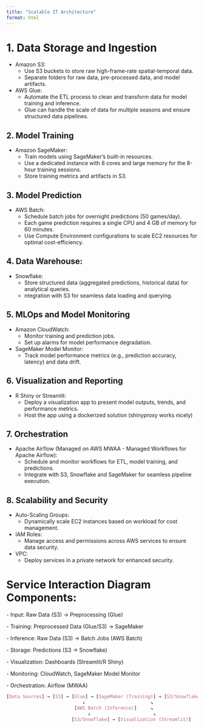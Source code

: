 ```yaml
---
title: "Scalable IT Architecture"
format: html
---
```


# 1. Data Storage and Ingestion

-   Amazon S3:
    -   Use S3 buckets to store raw high-frame-rate spatial-temporal data.
    -   Separate folders for raw data, pre-processed data, and model artifacts.
-   AWS Glue:
    -   Automate the ETL process to clean and transform data for model training and inference.
    -   Glue can handle the scale of data for multiple seasons and ensure structured data pipelines.

## 2. Model Training

-   Amazon SageMaker:
    -   Train models using SageMaker's built-in resources.
    -   Use a dedicated instance with 8 cores and large memory for the 8-hour training sessions.
    -   Store training metrics and artifacts in S3.

## 3. Model Prediction

-   AWS Batch:
    -   Schedule batch jobs for overnight predictions (50 games/day).
    -   Each game prediction requires a single CPU and 4 GB of memory for 60 minutes.
    -   Use Compute Environment configurations to scale EC2 resources for optimal cost-efficiency.

## 4. Data Warehouse:

-   Snowflake:
    -   Store structured data (aggregated predictions, historical data) for analytical queries.
    -   ntegration with S3 for seamless data loading and querying.

## 5. MLOps and Model Monitoring

-   Amazon CloudWatch:
    -   Monitor training and prediction jobs.
    -   Set up alarms for model performance degradation.
-   SageMaker Model Monitor:
    -   Track model performance metrics (e.g., prediction accuracy, latency) and data drift.

## 6. Visualization and Reporting

-   R Shiny or Streamlit:
    -   Deploy a visualization app to present model outputs, trends, and performance metrics.
    -   Host the app using a dockerized solution (shinyproxy works nicely)

## 7. Orchestration

-   Apache Airflow (Managed on AWS MWAA - Managed Workflows for Apache Airflow):
    -   Schedule and monitor workflows for ETL, model training, and predictions.
    -   Integrate with S3, Snowflake and SageMaker for seamless pipeline execution.

## 8. Scalability and Security

-   Auto-Scaling Groups:
    -   Dynamically scale EC2 instances based on workload for cost management.
-   IAM Roles:
    -   Manage access and permissions across AWS services to ensure data security.
-   VPC:
    -   Deploy services in a private network for enhanced security.

# Service Interaction Diagram Components:

\- Input: Raw Data (S3) → Preprocessing (Glue)

\- Training: Preprocessed Data (Glue/S3) → SageMaker

\- Inference: Raw Data (S3) → Batch Jobs (AWS Batch)

\- Storage: Predictions (S3 → Snowflake)

\- Visualization: Dashboards (Streamlit/R Shiny)

\- Monitoring: CloudWatch, SageMaker Model Monitor

\- Orchestration: Airflow (MWAA)

```css
[Data Sources] → [S3] → [Glue] → [SageMaker (Training)] → [S3/Snowflake]
                            ↓                        ↘
                         [AWS Batch (Inference)]     ↘
                              ↓                       ↘
                        [S3/Snowflake] → [Visualization (Streamlit)]
```